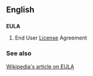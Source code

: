 ==English==
==={{acronym}}===
'''EULA'''

#End User [[License]] Agreement

===See also===
[[w:EULA|Wikipedia's article on EULA]]